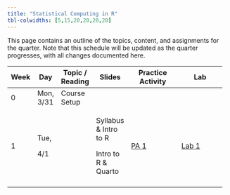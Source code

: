 ```yaml
---
title: "Statistical Computing in R"
tbl-colwidths: [5,15,20,20,20,20]
---
```


This page contains an outline of the topics, content, and assignments for the quarter. Note that this schedule will be updated as the quarter progresses, with all changes documented here.

+----------+-----------+-----------------+-----------------------+-------------------------------------+------------------------------------+
| Week     | Day       | Topic / Reading | Slides                | Practice Activity                   | Lab                                |
+==========+===========+=================+=======================+=====================================+====================================+
| 0        | Mon, 3/31 | Course Setup    |                       |                                     |                                    |
+----------+-----------+-----------------+-----------------------+-------------------------------------+------------------------------------+
| 1        | Tue,      |                 | Syllabus & Intro to R | [PA 1](practice-activities/pa1.qmd) | [Lab 1](labs/lab1/lab1-quarto.qmd) |
|          |           |                 |                       |                                     |                                    |
|          | 4/1       |                 | Intro to R & Quarto   |                                     |                                    |
+----------+-----------+-----------------+-----------------------+-------------------------------------+------------------------------------+
|          |           |                 |                       |                                     |                                    |
+----------+-----------+-----------------+-----------------------+-------------------------------------+------------------------------------+

